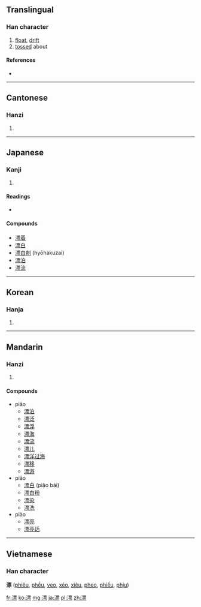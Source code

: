 ==Translingual==

===Han character===
{{Han char|rn=85|rad=水|as=11|sn=14|four=3119<sub>1</sub>|canj=水一田火 (EMWF)|ids=⿰[[氵]][[票]]}}

# [[float]], [[drift]]
# [[toss]]ed about

====References====
* {{Han ref|kx=0644.220|dkj=18102|dj=1053.010|hdz=31720.010|uh=6F02|ud=28418|bh=BA7D|bd=47741}}

----

==Cantonese==

===Hanzi===
{{yue-hanzi|jyut=|y=piu1, piu3}}

# {{defn|Cantonese|sort=水11}}

----

==Japanese==

===Kanji===
{{ja-kanji|grade=c|rs=水11}}

# {{defn|Japanese|sort=水11}}

====Readings====
* {{ja-readings|on=[[ひょう]] (hyō)|kun=[[ただよう]] (tadayou)}}

====Compounds====
* [[漂着]]
* [[漂白]]
* [[漂白剤]] (hyōhakuzai)
* [[漂泊]]
* [[漂流]]

----

==Korean==

===Hanja===
{{ko-hanja|hangeul=표|eumhun=|rv=pyo|mr=p'yo|y=phyo}}

# {{defn|Korean|sort=水11}}

----

==Mandarin==

===Hanzi===
{{cmn-hanzi|pin=[[piāo]] ([[piao1]]), [[piǎo]] ([[piao3]]), [[piào]] ([[piao4]])|wg=p'iao<sup>1</sup>, p'iao<sup>3</sup>, p'iao<sup>4</sup>}}

# {{defn|Mandarin|sort=水11}}

====Compounds====
* piāo
** [[漂泊]]
** [[漂泛]]
** [[漂浮]]
** [[漂海]]
** [[漂流]]
** [[漂儿]]
** [[漂洋过海]]
** [[漂移]]
** [[漂游]]
* piǎo
** [[漂白]] (piǎo bái)
** [[漂白粉]]
** [[漂染]]
** [[漂洗]]
* piào
** [[漂亮]]
** [[漂亮话]]

----

==Vietnamese==
===Han character===
'''漂''' ([[phiêu]], [[phều]], [[veo]], [[xẻo]],	 [[xiêu]], [[pheo]], [[phiếu]], [[phịu]])

[[fr:漂]]
[[ko:漂]]
[[mg:漂]]
[[ja:漂]]
[[pl:漂]]
[[zh:漂]]